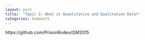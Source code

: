 ```yaml
---
layout: post
title:  "Topic 1: What is Quantitative and Qualitative Data?"
categories: homework
---
```


https://github.com/PrisonRodeo/QM2015